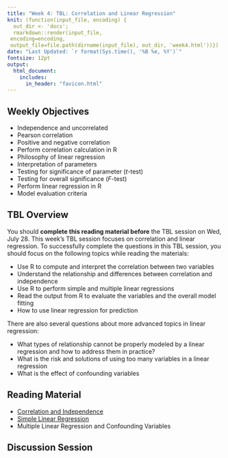```yaml
---
title: "Week 4: TBL: Correlation and Linear Regression"
knit: (function(input_file, encoding) {
  out_dir <- 'docs';
  rmarkdown::render(input_file,
 encoding=encoding,
 output_file=file.path(dirname(input_file), out_dir, 'week4.html'))})
date: "Last Updated: `r format(Sys.time(), '%B %e, %Y')`"
fontsize: 12pt
output: 
  html_document:
    includes:
      in_header: "favicon.html"
---
```


## Weekly Objectives
  
  * Independence and uncorrelated
  * Pearson correlation
  * Positive and negative correlation
  * Perform correlation calculation in R
  * Philosophy of linear regression
  * Interpretation of parameters
  * Testing for significance of parameter ($t$-test)
  * Testing for overall significance ($F$-test)
  * Perform linear regression in R
  * Model evaluation criteria
  
## TBL Overview

You should **complete this reading material before** the TBL session on Wed, July 28. This week's TBL session focuses on correlation and linear regression. To successfully complete the questions in this TBL session, you should focus on the following topics while reading the materials:

  * Use R to compute and interpret the correlation between two variables
  * Understand the relationship and differences between correlation and independence 
  * Use R to perform simple and multiple linear regressions
  * Read the output from R to evaluate the variables and the overall model fitting
  * How to use linear regression for prediction

There are also several questions about more advanced topics in linear regression:

  * What types of relationship cannot be properly modeled by a linear regression and how to address them in practice?
  * What is the risk and solutions of using too many variables in a linear regression
  * What is the effect of confounding variables

## Reading Material

  * [Correlation and Independence](notes/week4/TBL-Correlation.html) 
  * [Simple Linear Regression](notes/week4/TBL-SLR.html) 
  * Multiple Linear Regression and Confounding Variables

## Discussion Session


